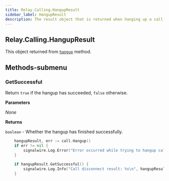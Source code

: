 ```yaml
---
title: Relay.Calling.HangupResult
sidebar_label: HangupResult
description: The result object that is returned when hanging up a call.
---
```


[link]: /sdks/reference/realtime-sdk/v2/sdks/golang/calling/call#hangup

## Relay.Calling.HangupResult

This object returned from [`hangup`][link] method.

## Methods-submenu

### GetSuccessful

Return `true` if the hangup has succeeded, `false` otherwise.


**Parameters**

_None_

**Returns**

`boolean` - Whether the hangup has finished successfully.

```go
	hangupResult, err := call.Hangup()
	if err != nil {
		signalwire.Log.Error("Error occurred while trying to hangup call\n")
	}
	  
	if hangupResult.GetSuccessful() {
		signalwire.Log.Info("Call disconnect result: %s\n", hangupResult.GetReason().String())
	} 
```